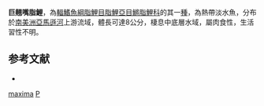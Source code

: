 {{Speciesbox
| status = NE
| status_system = IUCN3.1
| genus = Pyrrhulina
| species = maxima
| authority = Eigenmann & Eigenmann, 1889
| synonyms = 
}}
'''巨翹嘴脂鯉'''，為[[輻鰭魚綱|輻鰭魚綱]][[脂鯉目|脂鯉目]][[脂鯉亞目|脂鯉亞目]][[鱂脂鯉科|鱂脂鯉科]]的其一[[種|種]]，為熱帶淡水魚，分布於[[南美洲|南美洲]][[亞馬遜河|亞馬遜河]]上游流域，體長可達8公分，棲息中底層水域，屬肉食性，生活習性不明。

==参考文献==
{{refbegin}}
*{{FishBase_species|genus=Pyrrhulina|species=maxima|year=2013|month=10}}
{{refend}}
{{Taxonbar|from=Q6403871}}

[[Category:翹嘴脂鯉屬|maxima]]
[[Category:1889年描述的魚類|P]]